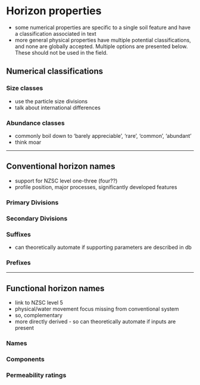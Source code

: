 # Horizon properties

- some numerical properties are specific to a single soil feature and have a classification associated in text
- more general physical properties have multiple potential classifications, and none are globally accepted. Multiple options are presented below. These should not be used in the field.

## Numerical classifications

### Size classes

- use the particle size divisions
- talk about international differences

### Abundance classes

- commonly boil down to 'barely appreciable', 'rare', 'common', 'abundant'
- think moar

---

## Conventional horizon names

- support for NZSC level one-three (four??)
- profile position, major processes, significantly developed features

### Primary Divisions

### Secondary Divisions

### Suffixes

- can theoretically automate if supporting parameters are described in db

### Prefixes

------------------------------------------------------------------------

## Functional horizon names

-   link to NZSC level 5
-   physical/water movement focus missing from conventional system
-   so, complementary
-   more directly derived - so can theoretically automate if inputs are present

### Names

### Components

### Permeability ratings
